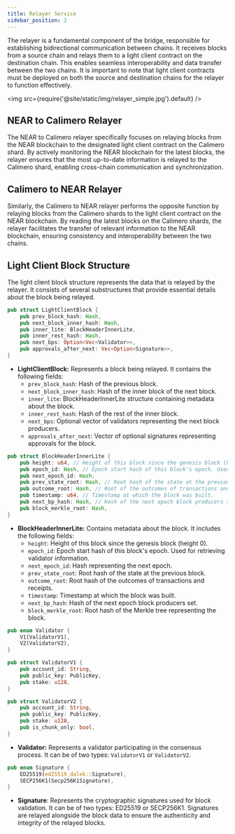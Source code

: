 ```yaml
---
title: Relayer Service
sidebar_position: 2
---
```


The relayer is a fundamental component of the bridge, responsible for establishing bidirectional communication between chains. It receives blocks from a source chain and relays them to a light client contract on the destination chain. 
This enables seamless interoperability and data transfer between the two chains. It is important to note that light client contracts must be deployed on both the source and destination chains for the relayer to function effectively.

<img src={require('@site/static/img/relayer_simple.jpg').default} />


## NEAR to Calimero Relayer
The NEAR to Calimero relayer specifically focuses on relaying blocks from the NEAR blockchain to the designated light client contract on the Calimero shard. By actively monitoring the NEAR blockchain for the latest blocks, the relayer ensures that the most up-to-date information is relayed to the Calimero shard, enabling cross-chain communication and synchronization.

## Calimero to NEAR Relayer
Similarly, the Calimero to NEAR relayer performs the opposite function by relaying blocks from the Calimero shards to the light client contract on the NEAR blockchain. By reading the latest blocks on the Calimero shards, the relayer facilitates the transfer of relevant information to the NEAR blockchain, ensuring consistency and interoperability between the two chains.


## Light Client Block Structure
The light client block structure represents the data that is relayed by the relayer. It consists of several substructures that provide essential details about the block being relayed. 


```rust
pub struct LightClientBlock {
    pub prev_block_hash: Hash,
    pub next_block_inner_hash: Hash,
    pub inner_lite: BlockHeaderInnerLite,
    pub inner_rest_hash: Hash,
    pub next_bps: Option<Vec<Validator>>,
    pub approvals_after_next: Vec<Option<Signature>>,
}
```
- **LightClientBlock:** Represents a block being relayed. It contains the following fields:
  - `prev_block_hash`: Hash of the previous block.
  - `next_block_inner_hash`: Hash of the inner block of the next block.
  - `inner_lite`: BlockHeaderInnerLite structure containing metadata about the block.
  - `inner_rest_hash`: Hash of the rest of the inner block.
  - `next_bps`: Optional vector of validators representing the next block producers.
  - `approvals_after_next`: Vector of optional signatures representing approvals for the block.


```rust
pub struct BlockHeaderInnerLite {
    pub height: u64, // Height of this block since the genesis block (height 0).
    pub epoch_id: Hash, // Epoch start hash of this block's epoch. Used for retrieving validator information
    pub next_epoch_id: Hash,
    pub prev_state_root: Hash, // Root hash of the state at the previous block.
    pub outcome_root: Hash, // Root of the outcomes of transactions and receipts.
    pub timestamp: u64, // Timestamp at which the block was built.
    pub next_bp_hash: Hash, // Hash of the next epoch block producers set
    pub block_merkle_root: Hash,
}
```

- **BlockHeaderInnerLite:** Contains metadata about the block. It includes the following fields:
  - `height`: Height of this block since the genesis block (height 0).
  - `epoch_id`: Epoch start hash of this block's epoch. Used for retrieving validator information.
  - `next_epoch_id`: Hash representing the next epoch.
  - `prev_state_root`: Root hash of the state at the previous block.
  - `outcome_root`: Root hash of the outcomes of transactions and receipts.
  - `timestamp`: Timestamp at which the block was built.
  - `next_bp_hash`: Hash of the next epoch block producers set.
  - `block_merkle_root`: Root hash of the Merkle tree representing the block.

```rust
pub enum Validator {
    V1(ValidatorV1),
    V2(ValidatorV2),
}
```

```rust
pub struct ValidatorV1 {
    pub account_id: String,
    pub public_key: PublicKey,
    pub stake: u128,
}
```

```rust
pub struct ValidatorV2 {
    pub account_id: String,
    pub public_key: PublicKey,
    pub stake: u128,
    pub is_chunk_only: bool,
}
```
- **Validator:** Represents a validator participating in the consensus process. It can be of two types: `ValidatorV1` or `ValidatorV2`.

```rust
pub enum Signature {
    ED25519(ed25519_dalek::Signature),
    SECP256K1(Secp256K1Signature),
}
```
-  **Signature**: Represents the cryptographic signatures used for block validation. It can be of two types: ED25519 or SECP256K1. Signatures are relayed alongside the block data to ensure the authenticity and integrity of the relayed blocks.